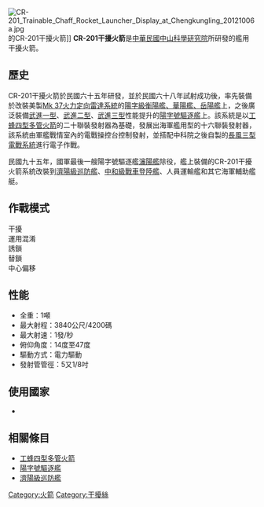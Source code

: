 {{unreferenced|time=2016-01-10T01:11:42+00:00}}
[[File:CR-201_Trainable_Chaff_Rocket_Launcher_Display_at_Chengkungling_20121006a.jpg|thumb]]的CR-201干擾火箭]]
'''CR-201干擾火箭'''是[[中華民國|中華民國]][[中山科學研究院|中山科學研究院]]所研發的艦用干擾火箭。

== 歷史 ==
CR-201干擾火箭於民國六十五年研發，並於民國六十八年試射成功後，率先裝備於改裝美製[[37系統|Mk 37火力定向雷達系統]]的[[精裝艦|陽字級衡陽艦、華陽艦、岳陽艦]]上，之後廣泛裝備[[武進一型作戰系統|武進一型]]、[[武進二型作戰系統|武進二型]]、[[武進三型作戰系統|武進三型]]性能提升的[[陽字號驅逐艦|陽字號驅逐艦]]上。該系統是以[[工蜂四型多管火箭|工蜂四型多管火箭]]的二十聯裝發射器為基礎，發展出海軍艦用型的十六聯裝發射器，該系統由軍艦戰情室內的電戰操控台控制發射，並搭配中科院之後自製的[[長風三型電戰系統|長風三型電戰系統]]進行電子作戰。

民國九十五年，國軍最後一艘陽字號驅逐艦[[瀋陽艦|瀋陽艦]]除役，艦上裝備的CR-201干擾火箭系統改裝到[[濟陽級巡防艦|濟陽級巡防艦]]、[[中和級戰車登陸艦|中和級戰車登陸艦]]、人員運輸艦和其它海軍輔助艦艇。

== 作戰模式 ==
干擾<br>
運用混淆<br>
誘鎖<br>
替鎖<br>
中心偏移

== 性能 ==
*全重：1噸
*最大射程：3840公尺/4200碼
*最大射速：1發/秒
*俯仰角度：14度至47度
*驅動方式：電力驅動
*發射管管徑：5又1/8吋

== 使用國家 ==
*{{ROC}}

== 相關條目 ==
*[[工蜂四型多管火箭|工蜂四型多管火箭]]
*[[陽字號驅逐艦|陽字號驅逐艦]]
*[[濟陽級巡防艦|濟陽級巡防艦]]

[[Category:火箭|Category:火箭]]
[[Category:干擾絲|Category:干擾絲]]